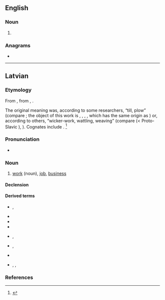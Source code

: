 ==English==

===Noun===
{{head|en|noun form}}

# {{plural of|en|darb}}

===Anagrams===
* {{anagrams|en|a=abdrs|bards|brads|drabs}}

----

==Latvian==

===Etymology===
From {{uder|lv|bat-pro|*dar-bas}}, from {{uder|lv|ine-pro|*der-}}, {{m|ine-pro|*dar-||to tear, to split}}. 

The original meaning was, according to some researchers, “till, plow” (compare {{cog|ru|дерба́||breaking; newly ploughed field}}; the object of this work is {{cog|non|torf}}, {{m|non|torfa||turf, sod, peat}}, {{cog|de|Torf||peat}}, {{cog|en|turf}}, which has the same origin as {{cog|ru|дёрн||sod, turf}}) or, according to others, “wicker-work, wattling, weaving” (compare {{cog|be|до́раб||basket}} (< Proto-Slavic {{m|sla-pro|*dorbь}}), {{m|be|даро́віць||to bend}}). Cognates include {{cog|lt|dárbas}}. <ref>{{R:lv:LEV}}</ref>

===Pronunciation===
* {{lv-IPA|dârps|broken}}
{{audio|lv|lv-riga-darbs.ogg}}

===Noun===
{{lv-noun|m|1st}}

# [[work]] (noun), [[job]], [[business]]

====Declension====
{{lv-decl-noun|darb|s|1st|extrawidth=-60}}

====Derived terms====
{{top2}}
* {{l|lv|darba lauks}}, {{l|lv|darbalauks}}
* {{l|lv|darbarīks}}
* {{l|lv|darbība}}
* {{l|lv|darbīgs}}
{{mid2}}
* {{l|lv|darbinieks}}, {{l|lv|darbiniece}}
* {{l|lv|darbistaba}}, {{l|lv|darba istaba}}
* {{l|lv|darboties}}
* {{l|lv|iedarbe}}, {{l|lv|iedarbība}}, {{l|lv|iedarbīgs}}
{{bottom}}

===References===
<references />